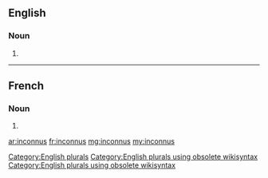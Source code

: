 ==English==

===Noun===
{{head|en}}

# {{plural of|inconnu}}

[[Category:English plurals]][[Category:English plurals using obsolete wikisyntax]][[Category:English plurals using obsolete wikisyntax]]

----

==French==

===Noun===
{{head|fr|plural}} {{m-p}}

# {{plural of|inconnu|lang=fr}}

[[ar:inconnus]]
[[fr:inconnus]]
[[mg:inconnus]]
[[my:inconnus]]